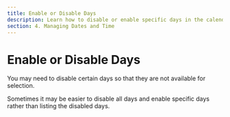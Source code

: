 ```yaml
---
title: Enable or Disable Days
description: Learn how to disable or enable specific days in the calendar. Configure the availability of days for selection based on your needs.
section: 4. Managing Dates and Time
---
```


# Enable or Disable Days

You may need to disable certain days so that they are not available for selection.

<Sandbox example="date-management-disable-dates" />

Sometimes it may be easier to disable all days and enable specific days rather than listing the disabled days.

<Sandbox example="date-management-enable-dates" />
